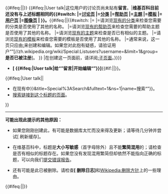 <div class="plainlinks" id="noarticletext">
{{#ifeq:{{NAMESPACE}}|{{ns:0}}|{{ifPNS|2=<div class="infobox" id="sisterproject">查询维基百科[[Special:SiteMatrix|姊妹计划]]上的'''{{PAGENAME}}'''：
<span>
<table cellpadding="1" cellspacing="0">
<tr>
<td align="center" >[[File:Wiktionary-logo-zh.png|30x30px]]</td>
<td>[[wikt:Special:Search/{{PAGENAME}}|维基词典]]（多语言字典和词典）</td></tr>
<tr>
<td align="center" >[[File:Wikibooks-logo.svg|30x30px]]</td>
<td>[[b:Special:Search/{{PAGENAME}}|维基教科书]]（教科书和手册）</td></tr>
<tr>
<td align="center" >[[File:Wikiquote-logo.svg|30x30px]]</td>
<td>[[q:Special:Search/{{PAGENAME}}|维基语录]]（名人名言的集锦）</td></tr>
<tr>
<td align="center" >[[File:Wikisource-logo.svg|30x30px]]</td>
<td>[[s:Special:Search/{{PAGENAME}}|维基文库]]（自由的图书馆）</td></tr>
<tr>
<td align="center" >[[File:Commons-logo.svg|30x30px]]</td>
<td>[[commons:Special:Search/{{PAGENAME}}|维基共享资源]]（共享的多媒体数据库）</td></tr>
<tr>
<td align="center" >[[File:Wikinews-logo.svg|30x30px]]</td>
<td>[[n:Special:Search/{{PAGENAME}}|维基新闻]]（自由的新闻源）</td></tr>
<tr>
<td align="center" >[[File:Wikispecies-logo.svg|30x30px]]</td>
<td>[[Wikispecies:Special:Search/{{PAGENAME}}|维基物种]]（物种目录）</td></tr>
<tr>
<td align="center" >[[File:Wikivoyage-Logo-v3-icon.svg|30x30px]]</td>
<td>[[voy:Special:Search/{{PAGENAME}}|维基导游]]（自由的旅行指南）</td></tr>
<tr>
<td align="center" >[[File:Wikiversity-logo-41px.png|30x30px]]</td>
<td>[[v:Special:Search/{{PAGENAME}}|维基学院]]（自由的研习社群）</td></tr>
</table></span></div>}}}}
{{#ifeq:{{NAMESPACE}}|User talk|这位用户的讨论页尚未贴有'''留言'''。|'''维基百科目前还没有与上述标题相同的{{#switch:{{NAMESPACE}}
|{{TALKSPACE}}=[[{{ns:Help}}:讨论页|讨论页]]
|{{ns:Category}}=[[{{ns:Project}}:分类|分类]]
|{{ns:Help}}=[[{{ns:Help}}:内容|帮助页]]
|{{ns:Portal}}=[[{{ns:Project}}:主题|主题]]
|{{ns:Template}}=[[{{ns:Project}}:模板消息|模板]]
|{{ns:User}}=[[{{ns:Project}}:用户页|用户页]]
|{{ns:Image}}=[[{{ns:Project}}:图像|图像页]]
|{{NSPN}}
}}。'''{{#ifeq:{{PAGENAME}}|{{SUBPAGENAME}}|{{#switch:{{NAMESPACE}}
|{{ns:0}}={{ifPNS|在创建这一页面前，请详阅[[{{ns:Project}}:捷径#伪命名空间|{{ns:Project}}:捷径#伪命名空间]]。|请先在维基百科上[[{{ns:Special}}:Search/{{PAGENAME}}|查找“{{PAGENAME}}”]]是否已有名称相近或不同文字写法的条目。}}
|{{ns:Category}}=请浏览[[{{ns:Project}}:探索|现有的分类]]来检查您需要的分类是否使用了其他的名称。
|{{ns:Help}}=请浏览[[{{ns:Help}}:内容|现有的帮助页]]来检查您需要的帮助主题是否使用了其他的名称。
|{{ns:Portal}}=请浏览[[{{ns:Portal}}:首页|现有的主题]]来检查是否已有相似的主题。
|{{ns:Template}}=请浏览[[{{ns:Project}}:模板消息|现有的模板]]来检查您需要的模板是否使用了其他的名称。
|{{ns:User}}=通常来说，这一页只应由[[{{ns:User}}:{{PAGENAME}}|{{ns:User}}:{{PAGENAME}}]]来创建和编辑。如果您对此抱有疑惑，请验证用户“{{PAGENAME}}”<span class="plainlinksneverexpand">[//zh.wikipedia.org/wiki/Special:Listusers?username={{Urlencode:{{PAGENAME}}}}&limit=1&group= '''是否已被注册''']</span>。
}}
|在创建这一页面前，请详阅[[{{ns:Project}}:子页面|{{ns:Project}}:子页面]]。}}}}
* '''[{{fullurl:{{FULLPAGENAME}}|action=edit}} {{#ifeq:{{NAMESPACE}}|User talk|给“{{PAGENAME}}”留言|开始编辑{{NSPN}}“{{FULLPAGENAME}}”}}]'''{{#if:{{NAMESPACE}}||{{ifPNS||，你也可以使用[[Wikipedia:創建條目精靈|创建条目向导]]，或者[[{{ns:Project}}:条目请求|向其他编者请求这个条目]]}}}}。
{{#ifeq:{{NAMESPACE}}|User talk||
* 在现有{{NSPN}}中{{plain link|url={{SERVER}}/w/index.php?search={{urlencode:{{#titleparts:{{#invoke:String|replace|source={{PAGENAME}}|­}}}}}}&title=Special%3ASearch&fulltext=1&ns{{NAMESPACENUMBER}}=1|name=搜索“{{PAGENAME}}”}}。
* [[{{ns:Special}}:Whatlinkshere/{{FULLPAGENAME}}|搜索链接到这个标题的页面]]。
}}
<div id="noarticletext_technical">
----

'''可能出现此提示的其他原因：'''
* 如果您刚刚创建此{{NSPN}}，有可能是数据库太忙而没来得及更新；请等待几分钟并尝试[{{fullurl:{{FULLPAGENAME}}|action=purge}} 刷新缓存]。

* 在维基百科中，标题是'''大小写敏感'''（首字母除外）且不能'''繁简混用'''的；请检查是否有相似的标题存在。如果您没有发现混用繁简但却依然不能指向正确的标题，可以向我们[[{{ns:Project}}:字词转换|提交错误报告]]。

* 还有可能是此{{NSPN}}已被删除。请检查'''[{{fullurl:Special:Log/delete|page={{FULLPAGENAMEE}}}} 删除日志]'''和[[Wikipedia:删除方针|Wikipedia:删除方针]]上的一些理由。
</div>
{{#ifeq:{{NAMESPACE}}|{{ns:0}}|{{clear}}}}
</div>